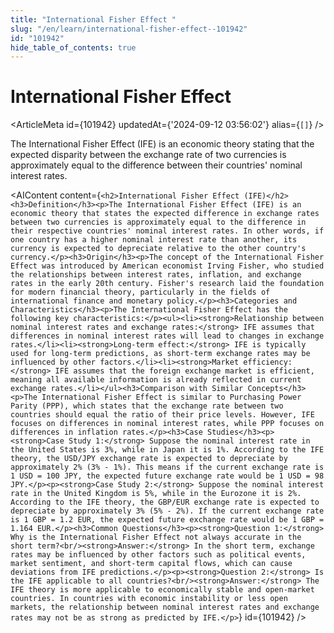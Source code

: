 ```yaml
---
title: "International Fisher Effect "
slug: "/en/learn/international-fisher-effect--101942"
id: "101942"
hide_table_of_contents: true
---
```



# International Fisher Effect 

<ArticleMeta id={101942} updatedAt={'2024-09-12 03:56:02'} alias={`[]`} />
<div className='border-solid border-b border-t-0 my-4 border-[var(--ifm-color-gray-300)]' />

The International Fisher Effect (IFE) is an economic theory stating that the expected disparity between the exchange rate of two currencies is approximately equal to the difference between their countries' nominal interest rates.

<AIContent content={`<h2>International Fisher Effect (IFE)</h2><h3>Definition</h3><p>The International Fisher Effect (IFE) is an economic theory that states the expected difference in exchange rates between two currencies is approximately equal to the difference in their respective countries' nominal interest rates. In other words, if one country has a higher nominal interest rate than another, its currency is expected to depreciate relative to the other country's currency.</p><h3>Origin</h3><p>The concept of the International Fisher Effect was introduced by American economist Irving Fisher, who studied the relationships between interest rates, inflation, and exchange rates in the early 20th century. Fisher's research laid the foundation for modern financial theory, particularly in the fields of international finance and monetary policy.</p><h3>Categories and Characteristics</h3><p>The International Fisher Effect has the following key characteristics:</p><ul><li><strong>Relationship between nominal interest rates and exchange rates:</strong> IFE assumes that differences in nominal interest rates will lead to changes in exchange rates.</li><li><strong>Long-term effect:</strong> IFE is typically used for long-term predictions, as short-term exchange rates may be influenced by other factors.</li><li><strong>Market efficiency:</strong> IFE assumes that the foreign exchange market is efficient, meaning all available information is already reflected in current exchange rates.</li></ul><h3>Comparison with Similar Concepts</h3><p>The International Fisher Effect is similar to Purchasing Power Parity (PPP), which states that the exchange rate between two countries should equal the ratio of their price levels. However, IFE focuses on differences in nominal interest rates, while PPP focuses on differences in inflation rates.</p><h3>Case Studies</h3><p><strong>Case Study 1:</strong> Suppose the nominal interest rate in the United States is 3%, while in Japan it is 1%. According to the IFE theory, the USD/JPY exchange rate is expected to depreciate by approximately 2% (3% - 1%). This means if the current exchange rate is 1 USD = 100 JPY, the expected future exchange rate would be 1 USD = 98 JPY.</p><p><strong>Case Study 2:</strong> Suppose the nominal interest rate in the United Kingdom is 5%, while in the Eurozone it is 2%. According to the IFE theory, the GBP/EUR exchange rate is expected to depreciate by approximately 3% (5% - 2%). If the current exchange rate is 1 GBP = 1.2 EUR, the expected future exchange rate would be 1 GBP = 1.164 EUR.</p><h3>Common Questions</h3><p><strong>Question 1:</strong> Why is the International Fisher Effect not always accurate in the short term?<br/><strong>Answer:</strong> In the short term, exchange rates may be influenced by other factors such as political events, market sentiment, and short-term capital flows, which can cause deviations from IFE predictions.</p><p><strong>Question 2:</strong> Is the IFE applicable to all countries?<br/><strong>Answer:</strong> The IFE theory is more applicable to economically stable and open-market countries. In countries with economic instability or less open markets, the relationship between nominal interest rates and exchange rates may not be as strong as predicted by IFE.</p>`} id={101942} />
